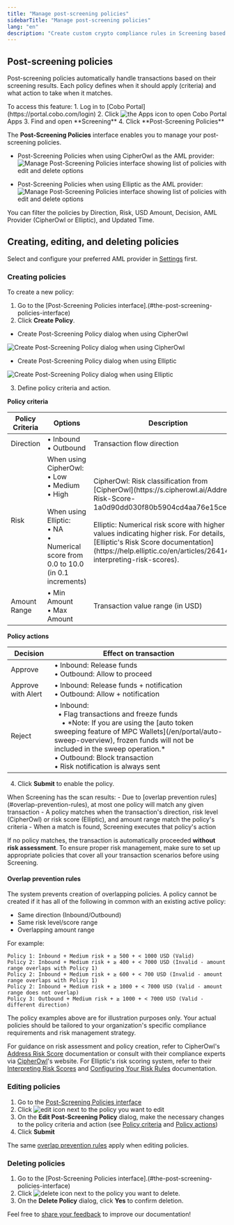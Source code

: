 ```yaml
---
title: "Manage post-screening policies"
sidebarTitle: "Manage post-screening policies"
lang: "en"
description: "Create custom crypto compliance rules in Screening based on risk levels, transaction directions, and amount thresholds. Automate AML/CFT policy enforcement."
---
```


## Post-screening policies

Post-screening policies automatically handle transactions based on their screening results. Each policy defines when it should apply (criteria) and what action to take when it matches.

<Info>
To access this feature:
1. Log in to [Cobo Portal](https://portal.cobo.com/login)
2. Click <img src="/en/images/common/icon_apps.svg" className="icon" alt="the Apps icon"/> to open Cobo Portal Apps
3. Find and open **Screening**
4. Click **Post-Screening Policies**
</Info>

The **Post-Screening Policies** interface enables you to manage your post-screening policies.

- Post-Screening Policies when using CipherOwl as the AML provider:
  <img src="/en/images/portal-apps/screening/manage-post-screening-policies-cipherowl.png" className="screenshot_full_screen" alt="Manage Post-Screening Policies interface showing list of policies with edit and delete options"/>

- Post-Screening Policies when using Elliptic as the AML provider:
  <img src="/en/images/portal-apps/screening/manage-post-screening-policies-elliptic.png" className="screenshot_full_screen" alt="Manage Post-Screening Policies interface showing list of policies with edit and delete options"/>

You can filter the policies by Direction, Risk, USD Amount, Decision, AML Provider (CipherOwl or Elliptic), and Updated Time.

## Creating, editing, and deleting policies

<Note>Select and configure your preferred AML provider in [Settings](/en/apps/screening/screening-settings#aml-provider-settings) first.</Note>

### Creating policies

To create a new policy:
1. Go to the [Post-Screening Policies interface].(#the-post-screening-policies-interface)
2. Click **Create Policy**.
  - Create Post-Screening Policy dialog when using CipherOwl
  <img src="/en/images/portal-apps/screening/creating-post-screening-policy-cipherowl.svg" className="screenshot_modal" alt="Create Post-Screening Policy dialog when using CipherOwl"/>

  - Create Post-Screening Policy dialog when using Elliptic
  <img src="/en/images/portal-apps/screening/creating-post-screening-policy-elliptic.png" className="screenshot_modal" alt="Create Post-Screening Policy dialog when using Elliptic"/>

3. Define policy criteria and action.

**Policy criteria**
<table class="table six-columns">
  <thead>
    <tr>
      <th>Policy Criteria</th>
      <th>Options</th>
      <th>Description</th>
    </tr>
  </thead>
  <tbody>
    <tr>
      <td>Direction</td>
      <td>• Inbound<br/>• Outbound</td>
      <td>Transaction flow direction</td>
    </tr>
    <tr>
      <td>Risk</td>
      <td>When using CipherOwl:<br/>• Low<br/>• Medium<br/>• High<br/><br/>When using Elliptic:<br/>• NA<br/>• Numerical score from 0.0 to 10.0 (in 0.1 increments)</td>
      <td>CipherOwl: Risk classification from [CipherOwl](https://s.cipherowl.ai/Address-Risk-Score-1a0d90dd030f80b5904cd4aa76e15cea)<br/><br/>Elliptic: Numerical risk score with higher values indicating higher risk. For details, see [Elliptic's Risk Score documentation](https://help.elliptic.co/en/articles/2641454-interpreting-risk-scores).</td>
    </tr>
    <tr>
      <td>Amount Range</td>
      <td>• Min Amount<br/>• Max Amount</td>
      <td>Transaction value range (in USD)</td>
    </tr>
  </tbody>
</table>

**Policy actions**
<table class="table six-columns">
  <thead>
    <tr>
      <th>Decision</th>
      <th>Effect on transaction</th>
    </tr>
  </thead>
  <tbody>
    <tr>
      <td>Approve</td>
      <td>• Inbound: Release funds<br/>• Outbound: Allow to proceed</td>
    </tr>
    <tr>
      <td>Approve with Alert</td>
      <td>• Inbound: Release funds + notification<br/>• Outbound: Allow + notification</td>
    </tr>
    <tr>
      <td>Reject</td>
      <td>• Inbound:<br/>&nbsp;&nbsp;• Flag transactions and freeze funds <br/>&nbsp;&nbsp;&nbsp;&nbsp;• *Note: If you are using the [auto token sweeping feature of MPC Wallets](/en/portal/auto-sweep-overview), frozen funds will not be included in the sweep operation.*<br/>• Outbound: Block transaction<br/>• Risk notification is always sent</td>
    </tr>
  </tbody>
</table>

4. Click **Submit** to enable the policy.

<Note>
When Screening has the scan results:
- Due to [overlap prevention rules](#overlap-prevention-rules), at most one policy will match any given transaction
- A policy matches when the transaction's direction, risk level (CipherOwl) or risk score (Elliptic), and amount range match the policy's criteria
- When a match is found, Screening executes that policy's action
</Note>

<Warning>If no policy matches, the transaction is automatically proceeded **without risk assessment**. To ensure proper risk management, make sure to set up appropriate policies that cover all your transaction scenarios before using Screening.</Warning>

#### Overlap prevention rules
The system prevents creation of overlapping policies. A policy cannot be created if it has all of the following in common with an existing active policy:
- Same direction (Inbound/Outbound)
- Same risk level/score range
- Overlapping amount range

For example:
```
Policy 1: Inbound + Medium risk + ≥ 500 + < 1000 USD (Valid)
Policy 2: Inbound + Medium risk + ≥ 400 + < 7000 USD (Invalid - amount range overlaps with Policy 1)
Policy 2: Inbound + Medium risk + ≥ 600 + < 700 USD (Invalid - amount range overlaps with Policy 1)
Policy 2: Inbound + Medium risk + ≥ 1000 + < 7000 USD (Valid - amount range does not overlap)
Policy 3: Outbound + Medium risk + ≥ 1000 + < 7000 USD (Valid - different direction)
```

<Warning>
The policy examples above are for illustration purposes only. Your actual policies should be tailored to your organization's specific compliance requirements and risk management strategy.

For guidance on risk assessment and policy creation, refer to CipherOwl's [Address Risk Score](https://s.cipherowl.ai/Address-Risk-Score-1a0d90dd030f80b5904cd4aa76e15cea) documentation or consult with their compliance experts via [CipherOwl](https://www.cipherowl.com/)'s website. For Elliptic's risk scoring system, refer to their [Interpreting Risk Scores](https://help.elliptic.co/en/articles/2641454-interpreting-risk-scores) and [Configuring Your Risk Rules](https://help.elliptic.co/en/articles/8216353-configuring-your-risk-rules) documentation.
</Warning>

### Editing policies

1. Go to the [Post-Screening Policies interface](#the-post-screening-policies-interface)
2. Click <img src="/en/images/common/icon_edit.svg" className="icon" alt="edit icon"/> next to the policy you want to edit
3. On the **Edit Post-Screening Policy** dialog, make the necessary changes to the policy criteria and action (see [Policy criteria](#policy-criteria) and [Policy actions](#policy-actions))
4. Click **Submit**

<Info>The same [overlap prevention rules](#overlap-prevention-rules) apply when editing policies.</Info>

### Deleting policies

1. Go to the [Post-Screening Policies interface].(#the-post-screening-policies-interface)
2. Click <img src="/en/images/common/icon_delete.svg" className="icon" alt="delete icon"/> next to the policy you want to delete.
3. On the **Delete Policy** dialog, click **Yes** to confirm deletion.

<Tip>Feel free to [share your feedback](https://forms.zohopublic.com/cobo/form/DocumentFeedbackForm/formperma/QvLOhxJv1_JMsJ-1dleZ8Itb_7rzN-LtgvsDdxosoVI?referrername=manuals) to improve our documentation!</Tip>

